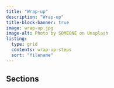 ```yaml
---
title: "Wrap-up"
description: "Wrap-up"
title-block-banner: true
image: wrap-up.jpg
image-alt: Photo by SOMEONE on Unsplash
listing: 
  type: grid
  contents: wrap-up-steps
  sort: "filename"
---
```


## Sections
